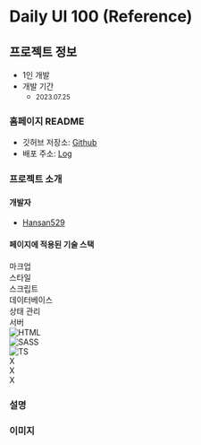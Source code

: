 # Daily UI 100 (Reference)

## 프로젝트 정보

- 1인 개발  
- 개발 기간 
    - <small className="text-xs">2023.07.25</small>

### 홈페이지 README

- 깃허브 저장소: <a target="_blank" href="https://github.com/Hansan529/daily-ui-100">Github</a>
- 배포 주소: <a target="_blank" href="https://github.com/Hansan529/daily-ui-100/blob/main/CHANGELOG.md">Log</a>

### 프로젝트 소개

#### 개발자

 - [Hansan529](https://github.com/Hansan529)

#### 페이지에 적용된 기술 스택

<div className="table w-[100%]">
    <div className="table-header-group">
        <div className="table-row text-center">
            <div className="table-cell">마크업</div>
            <div className="table-cell">스타일</div>
            <div className="table-cell">스크립트</div>
            <div className="table-cell">데이터베이스</div>
            <div className="table-cell">상태 관리</div>
            <div className="table-cell">서버</div>
        </div>
    </div>
    <div className="table-row-group">
        <div className="table-row text-center items-center tabular-nums">
            <div className="table-cell align-middle">
                <img className="object-contain w-[30px] mx-auto" title="HTML" alt="HTML" src='/ico/language/html-icon.svg' />
            </div>
            <div className="table-cell align-middle">
                <img className="object-contain w-[30px] mx-auto" title="SASS" alt="SASS" src='/ico/language/sass-icon.svg' />
            </div>
            <div className="table-cell align-middle">
                <img className="object-contain w-[30px] mx-auto" title="TS" alt="TS" src='/ico/language/ts-icon.svg' />
            </div>
            <div className="table-cell align-middle">
                X
            </div>
            <div className="table-cell align-middle">
                X
            </div>
            <div className="table-cell align-middle">
                X
            </div>
        </div>
    </div>
</div>

### 설명

<div className="max-w-prose text-base/10">
</div>


### 이미지